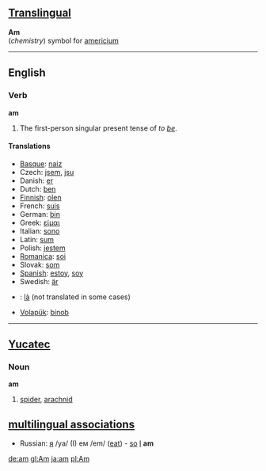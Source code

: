 ==[[Translingual]]==

'''Am'''<br>(''chemistry'') symbol for [[americium]]

----

==English==

===Verb===
'''am'''

# The first-person singular present tense of ''to [[be]]''.

==== Translations ====
*[[Basque]]: [[naiz]]
*Czech: [[jsem]], [[jsu]]
*Danish: [[er]]
*Dutch: [[ben]]
*[[Finnish]]: [[olen]]
*French: [[suis]]
*German: [[bin]]
*Greek: [[είμαι]]
*Italian: [[sono]]
*Latin: [[sum]]
*Polish: [[jestem]]
*[[Romanica]]: [[soi]]
*Slovak: [[som#Slovak|som]]
*[[Spanish]]: [[estoy]], [[soy]]
*Swedish: [[är]]
*{{vi}}: [[là]] (not translated in some cases)
*[[Volapük]]: [[binob]]

----

==[[Yucatec]]==

===Noun===
'''am'''

# [[spider]], [[arachnid]]

==[[multilingual associations]]==
*Russian:  [[:ru:я|я]] /ya/ (I) ем /em/ ([[eat]]) - [[so]] [[I]] '''am'''

[[de:am]]
[[gl:Am]]
[[ja:am]]
[[pl:Am]]